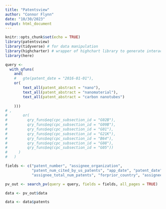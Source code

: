 ```yaml
---
title: "Patentsview"
author: "Connor Flynn"
date: "10/30/2023"
output: html_document
---
```


```r
knitr::opts_chunk$set(echo = TRUE)
library(patentsview)
library(tidyverse) # for data manipulation
library(highcharter) # wrapper of highchart library to generate interactive visualisations
library(here)
```

```r
query <- 
  with_qfuns(
    and(
    #   gte(patent_date = "2016-01-01"),
    or(
        text_all(patent_abstract = "nano"),
        text_all(patent_abstract = "nanomaterial"),
        text_all(patent_abstract = "carbon nanotubes")
        
    )))
# ,
#       or(
#         qry_funs$eq(cpc_subsection_id = "G02B"),
#         qry_funs$eq(cpc_subsection_id = "G09B"),
#         qry_funs$eq(cpc_subsection_id = "G01"),
#         qry_funs$eq(cpc_subsection_id = "G21K"),
#         qry_funs$eq(cpc_subsection_id = "B64"),
#         qry_funs$eq(cpc_subsection_id = "G08"),
#         qry_funs$eq(cpc_subsection_id = "G05"))
#     )
#   )
```


```r
fields <- c("patent_number", "assignee_organization",
            "patent_num_cited_by_us_patents", "app_date", "patent_date",
            "assignee_total_num_patents", "forprior_country", "assignee_id", "assignee_longitude", "assignee_latitude")
```

```r
pv_out <- search_pv(query = query, fields = fields, all_pages = TRUE)
```



```r
data <- pv_out$data

data <- data$patents
```

